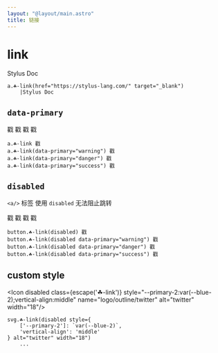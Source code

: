 ```yaml
---
layout: "@layout/main.astro"
title: 链接
---
```



# link

<T tag="a" class="☘-link" href="https://stylus-lang.com/" target="_blank">Stylus Doc</T>

```pug
a.☘-link(href="https://stylus-lang.com/" target="_blank")
    |Stylus Doc
```


## `data-primary`

<T tag="a" class="☘-link">戳</T>
<T tag="a" class="☘-link" data-primary="warning">戳</T>
<T tag="a" class="☘-link" data-primary="danger">戳</T>
<T tag="a" class="☘-link" data-primary="success">戳</T>

```pug
a.☘-link 戳
a.☘-link(data-primary="warning") 戳
a.☘-link(data-primary="danger") 戳
a.☘-link(data-primary="success") 戳
```


## `disabled`

`<a/>` 标签 使用 `disabled` 无法阻止跳转

<T tag="button" class="☘-link" disabled>戳</T>
<T tag="button" class="☘-link" disabled data-primary="warning">戳</T>
<T tag="button" class="☘-link" disabled data-primary="danger">戳</T>
<T tag="button" class="☘-link" disabled data-primary="success">戳</T>

```pug
button.☘-link(disabled) 戳
button.☘-link(disabled data-primary="warning") 戳
button.☘-link(disabled data-primary="danger") 戳
button.☘-link(disabled data-primary="success") 戳
```

## custom style

<Icon disabled class={escape('☘-link')} style="--primary-2:var(--blue-2);vertical-align:middle" name="logo/outline/twitter" alt="twitter" width="18"/>

```pug
svg.☘-link(disabled style={
    ['--primary-2']: `var(--blue-2)`,
    'vertical-align': 'middle'
} alt="twitter" width="18")
    ...
```
